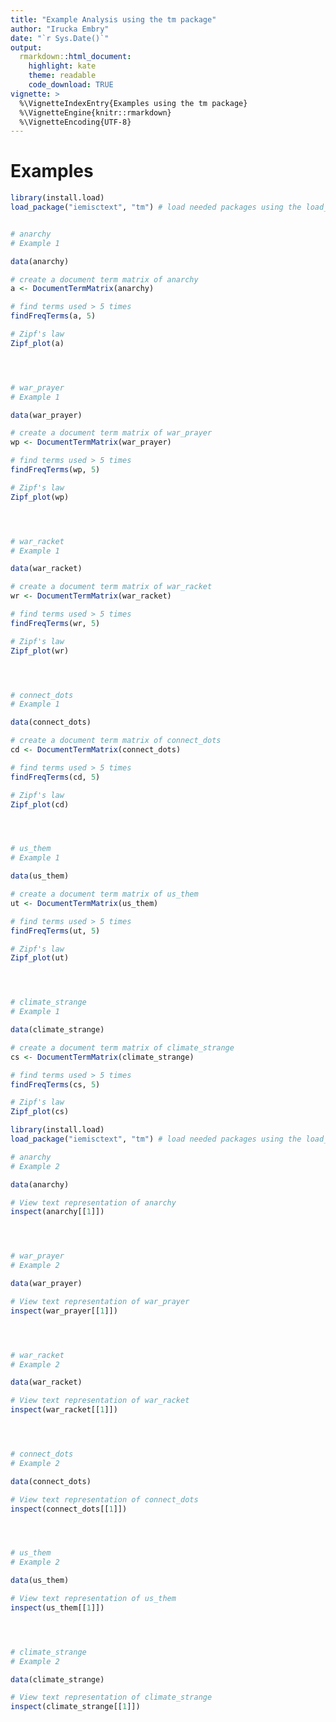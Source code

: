 ```yaml
---
title: "Example Analysis using the tm package"
author: "Irucka Embry"
date: "`r Sys.Date()`"
output:
  rmarkdown::html_document:
    highlight: kate
    theme: readable
    code_download: TRUE
vignette: >
  %\VignetteIndexEntry{Examples using the tm package}
  %\VignetteEngine{knitr::rmarkdown}
  %\VignetteEncoding{UTF-8}
---
```


# Examples


```r
library(install.load)
load_package("iemisctext", "tm") # load needed packages using the load_package function from the install.load package (it is assumed that you have already installed these packages)


# anarchy
# Example 1

data(anarchy)

# create a document term matrix of anarchy
a <- DocumentTermMatrix(anarchy)

# find terms used > 5 times
findFreqTerms(a, 5)

# Zipf's law
Zipf_plot(a)




# war_prayer
# Example 1

data(war_prayer)

# create a document term matrix of war_prayer
wp <- DocumentTermMatrix(war_prayer)

# find terms used > 5 times
findFreqTerms(wp, 5)

# Zipf's law
Zipf_plot(wp)




# war_racket
# Example 1

data(war_racket)

# create a document term matrix of war_racket
wr <- DocumentTermMatrix(war_racket)

# find terms used > 5 times
findFreqTerms(wr, 5)

# Zipf's law
Zipf_plot(wr)




# connect_dots
# Example 1

data(connect_dots)

# create a document term matrix of connect_dots
cd <- DocumentTermMatrix(connect_dots)

# find terms used > 5 times
findFreqTerms(cd, 5)

# Zipf's law
Zipf_plot(cd)




# us_them
# Example 1

data(us_them)

# create a document term matrix of us_them
ut <- DocumentTermMatrix(us_them)

# find terms used > 5 times
findFreqTerms(ut, 5)

# Zipf's law
Zipf_plot(ut)




# climate_strange
# Example 1

data(climate_strange)

# create a document term matrix of climate_strange
cs <- DocumentTermMatrix(climate_strange)

# find terms used > 5 times
findFreqTerms(cs, 5)

# Zipf's law
Zipf_plot(cs)
```


```r
library(install.load)
load_package("iemisctext", "tm") # load needed packages using the load_package function from the install.load package (it is assumed that you have already installed these packages)

# anarchy
# Example 2

data(anarchy)

# View text representation of anarchy
inspect(anarchy[[1]])




# war_prayer
# Example 2

data(war_prayer)

# View text representation of war_prayer
inspect(war_prayer[[1]])




# war_racket
# Example 2

data(war_racket)

# View text representation of war_racket
inspect(war_racket[[1]])




# connect_dots
# Example 2

data(connect_dots)

# View text representation of connect_dots
inspect(connect_dots[[1]])




# us_them
# Example 2

data(us_them)

# View text representation of us_them
inspect(us_them[[1]])




# climate_strange
# Example 2

data(climate_strange)

# View text representation of climate_strange
inspect(climate_strange[[1]])
```
